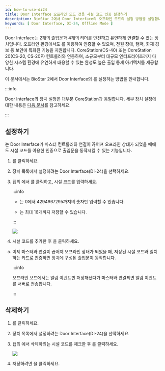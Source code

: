 ```yaml
---
id: how-to-use-di24
title: Door Interface 오프라인 모드 전용 시설 코드 인증 설정하기
description: BioStar 2에서 Door Interface의 오프라인 모드의 설정 방법을 설명합니다.
keywords: [ Door Interface, DI-24, Offline Mode ]
---
```


Door Interface는 2개의 출입문과 4개의 리더를 안전하고 유연하게 연결할 수 있는 장치입니다. 오프라인 환경에서도 <Cmd sid="device.info.facilityCode" />를 이용하여 인증할 수 있으며, 전원 장애, 탬퍼, 화재 경보 등 보안에 특화된 기능을 지원합니다. CoreStation(CS-40) 또는 CoreStation 20(CS-20, CS-20P) 컨트롤러와 연동하여, 소규모부터 대규모 엔터프라이즈까지 다양한 시스템 환경에 유연하게 대응할 수 있는 완성도 높은 출입 통제 아키텍처를 제공합니다.

이 문서에서는 BioStar 2에서 Door Interface의 <Cmd sid="device.info.facilityCode" />를 설정하는 방법을 안내합니다.

:::info

Door Interface의 장치 설정은 대부분 CoreStation과 동일합니다. 세부 장치 설정에 대한 내용은 [다음 문서](how-to-use-cs20#cs20detailsetting)를 참고하세요.

:::

## <Cmd sid="device.info.facilityCode" /> 설정하기

<Cmd sid="device.info.facilityCode" />는 Door Interface가 마스터 컨트롤러와 연결이 끊어져 오프라인 상태가 되었을 때에도 시설 코드를 이용한 인증으로 출입문을 동작시킬 수 있는 기능입니다.

1. <Cmd sid="audit.menu.device" />를 클릭하세요.

1. 장치 목록에서 설정하려는 Door Interface(DI-24)을 선택하세요.

1. <Cmd sid="common.authentication" /> 탭의 <Cmd sid="device.info.facilityCode" />에서 <Cmd sid="button.addplus" />를 클릭하고, 시설 코드를 입력하세요.

    :::info

    * <Cmd sid="device.info.facilityCode" />는 0에서 4294967295까지의 숫자만 입력할 수 있습니다.

    * <Cmd sid="device.info.facilityCode" />는 최대 16개까지 저장할 수 있습니다.

    :::

    <Image src='/img/DI24-offlinemode-ko.png' />

1. 시설 코드를 추가한 후 <Cmd sid="button.apply" />을 클릭하세요.

1. 이제 마스터와 연결이 끊어져 오프라인 상태가 되었을 때, 저장된 시설 코드와 일치하는 카드로 인증하면 장치에 구성된 출입문이 동작합니다.

    :::info

    오프라인 모드에서는 알람 이벤트만 저장해뒀다가 마스터와 연결되면 알람 이벤트를 서버로 전송합니다.

    :::


## <Cmd sid="device.info.facilityCode" /> 삭제하기

1. <Cmd sid="audit.menu.device" />를 클릭하세요.

1. 장치 목록에서 설정하려는 Door Interface(DI-24)을 선택하세요.

1. <Cmd sid="common.authentication" /> 탭의 <Cmd sid="device.info.facilityCode" />에서 삭제하려는 시설 코드를 체크한 후 <Cmd sid="button.delete" />를 클릭하세요.

    <Image src='/img/DI24-offlinemode-del-ko.png' />

1. 저장하려면 <Cmd sid="button.apply" />을 클릭하세요.